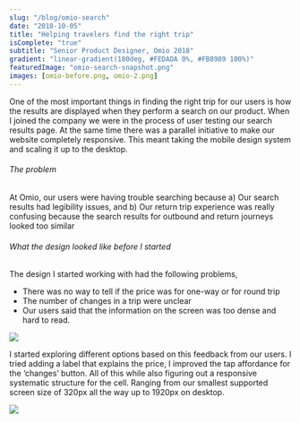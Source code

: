 ```yaml
---
slug: "/blog/omio-search"
date: "2018-10-05"
title: "Helping travelers find the right trip"
isComplete: "true"
subtitle: "Senior Product Designer, Omio 2018"
gradient: "linear-gradient(180deg, #FEDADA 0%, #FB8989 100%)"
featuredImage: "omio-search-snapshot.png"
images: [omio-before.png, omio-2.png]
---
```




One of the most important things in finding the right trip for our users is how the results are displayed when they perform a search on our product. When I joined the company we were in the process of user testing our search results page. At the same time there was a parallel initiative to make our website completely responsive. This meant taking the mobile design system and scaling it up to the desktop. 

###### The problem
At Omio, our users were having trouble searching because a) Our search results had legibility issues, and b) Our return trip experience was really confusing because the search results for outbound and return journeys looked too similar

###### What the design looked like before I started
The design I started working with had the following problems, 
- There was no way to tell if the price was for one-way or for round trip
- The number of changes in a trip were unclear
- Our users said that the information on the screen was too dense and hard to read.

<div className = "blog-content-image-container">
<img src={props.images[0].publicURL} className="blog-content-image" />
</div>

I started exploring different options based on this feedback from our users. I tried adding a label that explains the price, I improved the tap affordance for the ‘changes’ button. All of this while also figuring out a responsive systematic structure for the cell. Ranging from our smallest supported screen size of 320px all the way up to 1920px on desktop. 

<div className = "blog-content-image-container">
	<img src={props.images[1].publicURL} className="blog-content-image" />
</div>

